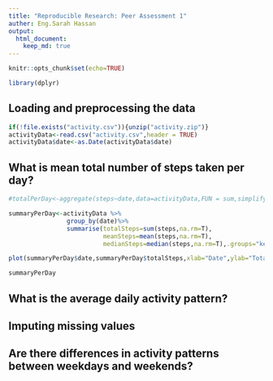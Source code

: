 ```yaml
---
title: "Reproducible Research: Peer Assessment 1"
auther: Eng.Sarah Hassan
output: 
  html_document:
    keep_md: true
---
```


```r
knitr::opts_chunk$set(echo=TRUE)
```
```r
library(dplyr)
```
## Loading and preprocessing the data

```r
if(!file.exists("activity.csv")){unzip("activity.zip")}
activityData<-read.csv("activity.csv",header = TRUE)
activityData$date<-as.Date(activityData$date)
```

## What is mean total number of steps taken per day?
```r
#totalPerDay<-aggregate(steps~date,data=activityData,FUN = sum,simplify = T,na.rm=T)

summaryPerDay<-activityData %>%
                group_by(date)%>%
                summarise(totalSteps=sum(steps,na.rm=T),
                          meanSteps=mean(steps,na.rm=T),
                          medianSteps=median(steps,na.rm=T),.groups="keep")

plot(summaryPerDay$date,summaryPerDay$totalSteps,xlab="Date",ylab="Total steps",main="Total Steps Per Day",type = "h",lwd=5,lend=1,col="lightblue")

summaryPerDay
```



## What is the average daily activity pattern?



## Imputing missing values



## Are there differences in activity patterns between weekdays and weekends?
